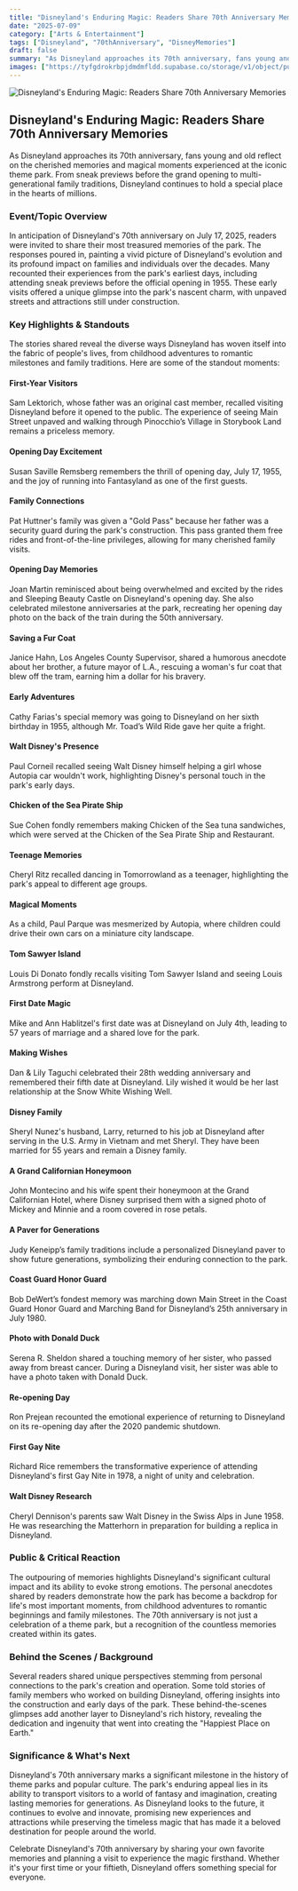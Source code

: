 ```yaml
---
title: "Disneyland's Enduring Magic: Readers Share 70th Anniversary Memories"
date: "2025-07-09"
category: ["Arts & Entertainment"]
tags: ["Disneyland", "70thAnniversary", "DisneyMemories"]
draft: false
summary: "As Disneyland approaches its 70th anniversary, fans young and old reflect on the cherished memories and magical moments experienced at the iconic theme park. From sneak previews before the grand opening to multi-generational family traditions, Disneyland continues to hold a special place in the hearts of millions."
images: ["https://tyfgdrokrbpjdmdmfldd.supabase.co/storage/v1/object/public/image/2025-07-09-00-04-56-004-04-00.jpg"]
---
```



![Disneyland's Enduring Magic: Readers Share 70th Anniversary Memories](https://tyfgdrokrbpjdmdmfldd.supabase.co/storage/v1/object/public/image/2025-07-09-00-04-56-004-04-00.jpg)

## Disneyland's Enduring Magic: Readers Share 70th Anniversary Memories

As Disneyland approaches its 70th anniversary, fans young and old reflect on the cherished memories and magical moments experienced at the iconic theme park. From sneak previews before the grand opening to multi-generational family traditions, Disneyland continues to hold a special place in the hearts of millions.

### Event/Topic Overview

In anticipation of Disneyland's 70th anniversary on July 17, 2025, readers were invited to share their most treasured memories of the park. The responses poured in, painting a vivid picture of Disneyland's evolution and its profound impact on families and individuals over the decades. Many recounted their experiences from the park's earliest days, including attending sneak previews before the official opening in 1955. These early visits offered a unique glimpse into the park's nascent charm, with unpaved streets and attractions still under construction.

### Key Highlights &amp; Standouts

The stories shared reveal the diverse ways Disneyland has woven itself into the fabric of people's lives, from childhood adventures to romantic milestones and family traditions. Here are some of the standout moments:

#### First-Year Visitors

Sam Lektorich, whose father was an original cast member, recalled visiting Disneyland before it opened to the public. The experience of seeing Main Street unpaved and walking through Pinocchio’s Village in Storybook Land remains a priceless memory.

#### Opening Day Excitement

Susan Saville Remsberg remembers the thrill of opening day, July 17, 1955, and the joy of running into Fantasyland as one of the first guests.

#### Family Connections

Pat Huttner's family was given a "Gold Pass" because her father was a security guard during the park's construction. This pass granted them free rides and front-of-the-line privileges, allowing for many cherished family visits.

#### Opening Day Memories

Joan Martin reminisced about being overwhelmed and excited by the rides and Sleeping Beauty Castle on Disneyland's opening day. She also celebrated milestone anniversaries at the park, recreating her opening day photo on the back of the train during the 50th anniversary.

#### Saving a Fur Coat

Janice Hahn, Los Angeles County Supervisor, shared a humorous anecdote about her brother, a future mayor of L.A., rescuing a woman's fur coat that blew off the tram, earning him a dollar for his bravery.

#### Early Adventures

Cathy Farias's special memory was going to Disneyland on her sixth birthday in 1955, although Mr. Toad’s Wild Ride gave her quite a fright.

#### Walt Disney's Presence

Paul Corneil recalled seeing Walt Disney himself helping a girl whose Autopia car wouldn't work, highlighting Disney's personal touch in the park's early days.

#### Chicken of the Sea Pirate Ship

Sue Cohen fondly remembers making Chicken of the Sea tuna sandwiches, which were served at the Chicken of the Sea Pirate Ship and Restaurant.

#### Teenage Memories

Cheryl Ritz recalled dancing in Tomorrowland as a teenager, highlighting the park's appeal to different age groups.

#### Magical Moments

As a child, Paul Parque was mesmerized by Autopia, where children could drive their own cars on a miniature city landscape.

#### Tom Sawyer Island

Louis Di Donato fondly recalls visiting Tom Sawyer Island and seeing Louis Armstrong perform at Disneyland.

#### First Date Magic

Mike and Ann Hablitzel's first date was at Disneyland on July 4th, leading to 57 years of marriage and a shared love for the park.

#### Making Wishes

Dan & Lily Taguchi celebrated their 28th wedding anniversary and remembered their fifth date at Disneyland. Lily wished it would be her last relationship at the Snow White Wishing Well.

#### Disney Family

Sheryl Nunez's husband, Larry, returned to his job at Disneyland after serving in the U.S. Army in Vietnam and met Sheryl. They have been married for 55 years and remain a Disney family.

#### A Grand Californian Honeymoon

John Montecino and his wife spent their honeymoon at the Grand Californian Hotel, where Disney surprised them with a signed photo of Mickey and Minnie and a room covered in rose petals.

#### A Paver for Generations

Judy Keneipp’s family traditions include a personalized Disneyland paver to show future generations, symbolizing their enduring connection to the park.

#### Coast Guard Honor Guard

Bob DeWert’s fondest memory was marching down Main Street in the Coast Guard Honor Guard and Marching Band for Disneyland’s 25th anniversary in July 1980.

#### Photo with Donald Duck

Serena R. Sheldon shared a touching memory of her sister, who passed away from breast cancer. During a Disneyland visit, her sister was able to have a photo taken with Donald Duck.

#### Re-opening Day

Ron Prejean recounted the emotional experience of returning to Disneyland on its re-opening day after the 2020 pandemic shutdown.

#### First Gay Nite

Richard Rice remembers the transformative experience of attending Disneyland's first Gay Nite in 1978, a night of unity and celebration.

#### Walt Disney Research

Cheryl Dennison's parents saw Walt Disney in the Swiss Alps in June 1958. He was researching the Matterhorn in preparation for building a replica in Disneyland.

### Public &amp; Critical Reaction

The outpouring of memories highlights Disneyland's significant cultural impact and its ability to evoke strong emotions. The personal anecdotes shared by readers demonstrate how the park has become a backdrop for life's most important moments, from childhood adventures to romantic beginnings and family milestones. The 70th anniversary is not just a celebration of a theme park, but a recognition of the countless memories created within its gates.

### Behind the Scenes / Background

Several readers shared unique perspectives stemming from personal connections to the park's creation and operation. Some told stories of family members who worked on building Disneyland, offering insights into the construction and early days of the park. These behind-the-scenes glimpses add another layer to Disneyland's rich history, revealing the dedication and ingenuity that went into creating the "Happiest Place on Earth."

### Significance &amp; What's Next

Disneyland's 70th anniversary marks a significant milestone in the history of theme parks and popular culture. The park's enduring appeal lies in its ability to transport visitors to a world of fantasy and imagination, creating lasting memories for generations. As Disneyland looks to the future, it continues to evolve and innovate, promising new experiences and attractions while preserving the timeless magic that has made it a beloved destination for people around the world.

Celebrate Disneyland's 70th anniversary by sharing your own favorite memories and planning a visit to experience the magic firsthand. Whether it's your first time or your fiftieth, Disneyland offers something special for everyone. 


